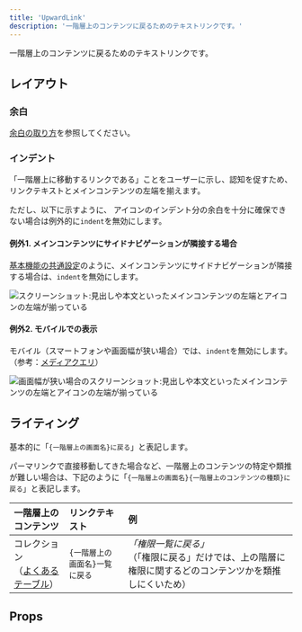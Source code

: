 ```yaml
---
title: 'UpwardLink'
description: '一階層上のコンテンツに戻るためのテキストリンクです。'
---
```



一階層上のコンテンツに戻るためのテキストリンクです。

<ComponentStory name="UpwardLink" />

## レイアウト

### 余白
[余白の取り方](/products/design-patterns/spacing-layout-pattern/)を参照してください。

### インデント
「一階層上に移動するリンクである」ことをユーザーに示し、認知を促すため、リンクテキストとメインコンテンツの左端を揃えます。

ただし、以下に示すように、<FaArrowLeftIcon alt="左矢印" /> アイコンのインデント分の余白を十分に確保できない場合は例外的に`indent`を無効にします。

#### 例外1. メインコンテンツにサイドナビゲーションが隣接する場合
[基本機能の共通設定](/products/design-patterns-core-features/main-admin/)のように、メインコンテンツにサイドナビゲーションが隣接する場合は、`indent`を無効にします。

![スクリーンショット:見出しや本文といったメインコンテンツの左端とアイコンの左端が揃っている](./images/upward-link-withsidenav.png)

#### 例外2. モバイルでの表示
モバイル（スマートフォンや画面幅が狭い場合）では、`indent`を無効にします。
（参考：[メディアクエリ](/products/design-tokens/media-query/)）

![画面幅が狭い場合のスクリーンショット:見出しや本文といったメインコンテンツの左端とアイコンの左端が揃っている](./images/upward-link-mobile.png)

## ライティング

基本的に「`{一階層上の画面名}に戻る`」と表記します。

パーマリンクで直接移動してきた場合など、一階層上のコンテンツの特定や類推が難しい場合は、下記のように「`{一階層上の画面名}{一階層上のコンテンツの種類}に戻る`」と表記します。

| 一階層上のコンテンツ | リンクテキスト | 例 |
| :--- | :--- | :--- |
| コレクション<br />（[よくあるテーブル](/products/design-patterns/smarthr-table/)） | `{一階層上の画面名}一覧に戻る` | *「権限一覧に戻る」*<br />（「権限に戻る」だけでは、上の階層に権限に関するどのコンテンツかを類推しにくいため） |

## Props

<ComponentPropsTable name="UpwardLink" showTitle />
